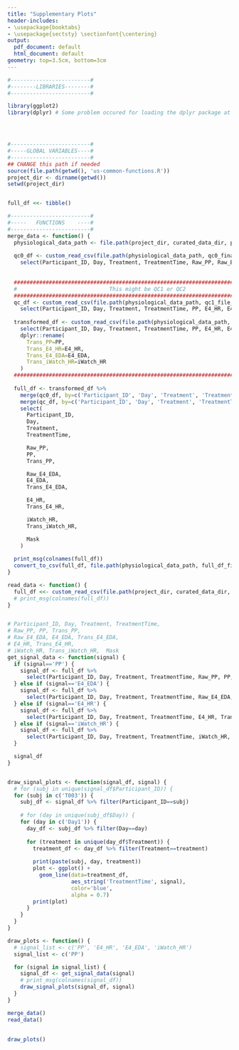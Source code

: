 ```yaml
---
title: "Supplementary Plots"
header-includes:
- \usepackage{booktabs}
- \usepackage{sectsty} \sectionfont{\centering}
output:
  pdf_document: default
  html_document: default
geometry: top=3.5cm, bottom=3cm
---
```





```r
#-------------------------#
#--------LIBRARIES--------#
#-------------------------#

library(ggplot2)
library(dplyr) # Some problem occured for loading the dplyr package at the beginning




#-------------------------#
#-----GLOBAL VARIABLES----#
#-------------------------#
## CHANGE this path if needed
source(file.path(getwd(), 'us-common-functions.R'))
project_dir <- dirname(getwd())
setwd(project_dir)


full_df <<- tibble()

``` 

\newpage
```r
#-------------------------#
#-----   FUNCTIONS    ----#
#-------------------------#
merge_data <- function() {
  physiological_data_path <- file.path(project_dir, curated_data_dir, physiological_data_dir)
  
  qc0_df <- custom_read_csv(file.path(physiological_data_path, qc0_final_file_name)) %>% 
    select(Participant_ID, Day, Treatment, TreatmentTime, Raw_PP, Raw_E4_EDA)
    
  
  ############################################################################################
  #                             This might be QC1 or QC2
  ############################################################################################
  qc_df <- custom_read_csv(file.path(physiological_data_path, qc1_file_name)) %>% 
    select(Participant_ID, Day, Treatment, TreatmentTime, PP, E4_HR, E4_EDA, iWatch_HR, Mask)
    
  transformed_df <- custom_read_csv(file.path(physiological_data_path, qc1_transformed_file_name)) %>% 
    select(Participant_ID, Day, Treatment, TreatmentTime, PP, E4_HR, E4_EDA, iWatch_HR) %>% 
    dplyr::rename(
      Trans_PP=PP,
      Trans_E4_HR=E4_HR,
      Trans_E4_EDA=E4_EDA,
      Trans_iWatch_HR=iWatch_HR
    )
  ############################################################################################
    
  full_df <- transformed_df %>%   
    merge(qc0_df, by=c('Participant_ID', 'Day', 'Treatment', 'TreatmentTime'), all=T) %>% 
    merge(qc_df, by=c('Participant_ID', 'Day', 'Treatment', 'TreatmentTime'), all=T) %>%
    select(
      Participant_ID,
      Day,
      Treatment,
      TreatmentTime,

      Raw_PP,
      PP,
      Trans_PP,

      Raw_E4_EDA,
      E4_EDA,
      Trans_E4_EDA,

      E4_HR,
      Trans_E4_HR,

      iWatch_HR,
      Trans_iWatch_HR,

      Mask
    )
  
  print_msg(colnames(full_df))
  convert_to_csv(full_df, file.path(physiological_data_path, full_df_file_name))
}

read_data <- function() {
  full_df <<- custom_read_csv(file.path(project_dir, curated_data_dir, physiological_data_dir, full_df_file_name))
  # print_msg(colnames(full_df))
}


# Participant_ID, Day, Treatment, TreatmentTime,  
# Raw_PP, PP, Trans_PP,  
# Raw_E4_EDA, E4_EDA, Trans_E4_EDA,  
# E4_HR, Trans_E4_HR,  
# iWatch_HR, Trans_iWatch_HR,  Mask
get_signal_data <- function(signal) {
  if (signal=='PP') {
    signal_df <- full_df %>% 
      select(Participant_ID, Day, Treatment, TreatmentTime, Raw_PP, PP, Trans_PP)
  } else if (signal=='E4_EDA') {
    signal_df <- full_df %>% 
      select(Participant_ID, Day, Treatment, TreatmentTime, Raw_E4_EDA, E4_EDA, Trans_E4_EDA)
  } else if (signal=='E4_HR') {
    signal_df <- full_df %>% 
      select(Participant_ID, Day, Treatment, TreatmentTime, E4_HR, Trans_E4_HR)
  } else if (signal=='iWatch_HR') {
    signal_df <- full_df %>% 
      select(Participant_ID, Day, Treatment, TreatmentTime, iWatch_HR, Trans_iWatch_HR)
  }

  signal_df
}


draw_signal_plots <- function(signal_df, signal) {
  # for (subj in unique(signal_df$Participant_ID)) {
  for (subj in c('T003')) {
    subj_df <- signal_df %>% filter(Participant_ID==subj)
    
    # for (day in unique(subj_df$Day)) {
    for (day in c('Day1')) {
      day_df <- subj_df %>% filter(Day==day) 
      
      for (treatment in unique(day_df$Treatment)) {
        treatment_df <- day_df %>% filter(Treatment==treatment) 
        
        print(paste(subj, day, treatment))
        plot <- ggplot() + 
          geom_line(data=treatment_df,
                    aes_string('TreatmentTime', signal),
                    color='blue',
                    alpha = 0.7)
        print(plot)
      }
    }
  }
}

draw_plots <- function() {
  # signal_list <- c('PP', 'E4_HR', 'E4_EDA', 'iWatch_HR')
  signal_list <- c('PP')

  for (signal in signal_list) {
    signal_df <- get_signal_data(signal)
    # print_msg(colnames(signal_df))
    draw_signal_plots(signal_df, signal)
  }
}
```




\newpage
```r
merge_data()
read_data()
```



\newpage
<!-- Plots -->
------------------------------
```r
draw_plots()
```

